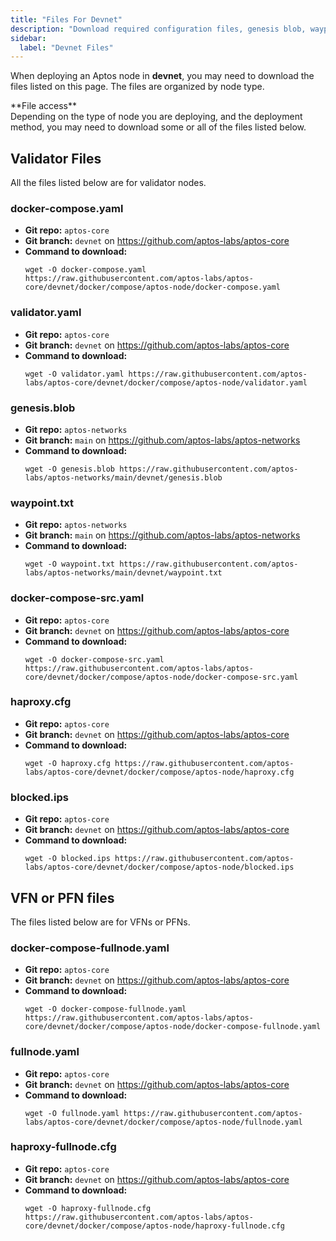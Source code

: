 ```yaml
---
title: "Files For Devnet"
description: "Download required configuration files, genesis blob, waypoint, and Docker compose files for deploying Aptos nodes on devnet."
sidebar:
  label: "Devnet Files"
---
```



When deploying an Aptos node in **devnet**, you may need to download the files listed on this page. The files are
organized by node type.

<Aside type="note">
  **File access**<br />
  Depending on the type of node you are deploying, and the deployment method, you may need to download some
  or all of the files listed below.
</Aside>

## Validator Files

All the files listed below are for validator nodes.

### docker-compose.yaml

- **Git repo:** `aptos-core`
- **Git branch:** `devnet` on https://github.com/aptos-labs/aptos-core
- **Command to download:**
  ```shellscript filename="Terminal"
  wget -O docker-compose.yaml https://raw.githubusercontent.com/aptos-labs/aptos-core/devnet/docker/compose/aptos-node/docker-compose.yaml
  ```

### validator.yaml

- **Git repo:** `aptos-core`
- **Git branch:** `devnet` on https://github.com/aptos-labs/aptos-core
- **Command to download:**
  ```shellscript filename="Terminal"
  wget -O validator.yaml https://raw.githubusercontent.com/aptos-labs/aptos-core/devnet/docker/compose/aptos-node/validator.yaml
  ```

### genesis.blob

- **Git repo:** `aptos-networks`
- **Git branch:** `main` on https://github.com/aptos-labs/aptos-networks
- **Command to download:**
  ```shellscript filename="Terminal"
  wget -O genesis.blob https://raw.githubusercontent.com/aptos-labs/aptos-networks/main/devnet/genesis.blob
  ```

### waypoint.txt

- **Git repo:** `aptos-networks`
- **Git branch:** `main` on https://github.com/aptos-labs/aptos-networks
- **Command to download:**
  ```shellscript filename="Terminal"
  wget -O waypoint.txt https://raw.githubusercontent.com/aptos-labs/aptos-networks/main/devnet/waypoint.txt
  ```

### docker-compose-src.yaml

- **Git repo:** `aptos-core`
- **Git branch:** `devnet` on https://github.com/aptos-labs/aptos-core
- **Command to download:**
  ```shellscript filename="Terminal"
  wget -O docker-compose-src.yaml https://raw.githubusercontent.com/aptos-labs/aptos-core/devnet/docker/compose/aptos-node/docker-compose-src.yaml
  ```

### haproxy.cfg

- **Git repo:** `aptos-core`
- **Git branch:** `devnet` on https://github.com/aptos-labs/aptos-core
- **Command to download:**
  ```shellscript filename="Terminal"
  wget -O haproxy.cfg https://raw.githubusercontent.com/aptos-labs/aptos-core/devnet/docker/compose/aptos-node/haproxy.cfg
  ```

### blocked.ips

- **Git repo:** `aptos-core`
- **Git branch:** `devnet` on https://github.com/aptos-labs/aptos-core
- **Command to download:**
  ```shellscript filename="Terminal"
  wget -O blocked.ips https://raw.githubusercontent.com/aptos-labs/aptos-core/devnet/docker/compose/aptos-node/blocked.ips
  ```

## VFN or PFN files

The files listed below are for VFNs or PFNs.

### docker-compose-fullnode.yaml

- **Git repo:** `aptos-core`
- **Git branch:** `devnet` on https://github.com/aptos-labs/aptos-core
- **Command to download:**
  ```shellscript filename="Terminal"
  wget -O docker-compose-fullnode.yaml https://raw.githubusercontent.com/aptos-labs/aptos-core/devnet/docker/compose/aptos-node/docker-compose-fullnode.yaml
  ```

### fullnode.yaml

- **Git repo:** `aptos-core`
- **Git branch:** `devnet` on https://github.com/aptos-labs/aptos-core
- **Command to download:**
  ```shellscript filename="Terminal"
  wget -O fullnode.yaml https://raw.githubusercontent.com/aptos-labs/aptos-core/devnet/docker/compose/aptos-node/fullnode.yaml
  ```

### haproxy-fullnode.cfg

- **Git repo:** `aptos-core`
- **Git branch:** `devnet` on https://github.com/aptos-labs/aptos-core
- **Command to download:**
  ```shellscript filename="Terminal"
  wget -O haproxy-fullnode.cfg https://raw.githubusercontent.com/aptos-labs/aptos-core/devnet/docker/compose/aptos-node/haproxy-fullnode.cfg
  ```

